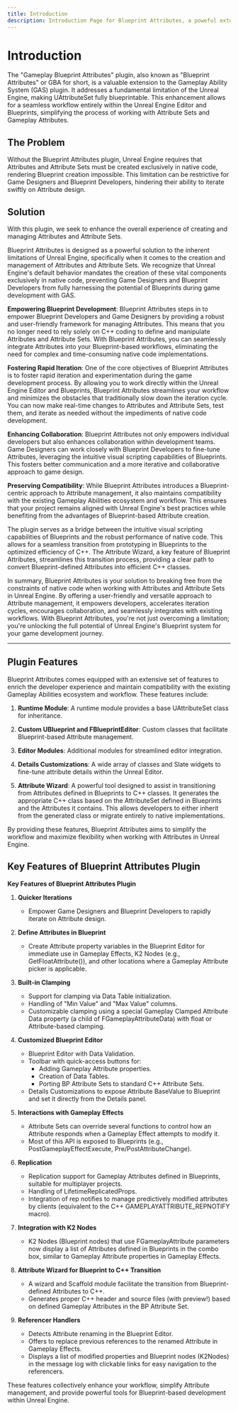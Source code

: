 ```yaml
---
title: Introduction
description: Introduction Page for Blueprint Attributes, a poweful extension plugin of GAS (Gameplay Ability System) that empowers you with fully Blueprintable Attribute Sets.
---
```


# Introduction

The "Gameplay Blueprint Attributes" plugin, also known as "Blueprint Attributes" or GBA for short, is a valuable extension to the Gameplay Ability System (GAS) plugin. It addresses a fundamental limitation of the Unreal Engine, making UAttributeSet fully blueprintable. This enhancement allows for a seamless workflow entirely within the Unreal Engine Editor and Blueprints, simplifying the process of working with Attribute Sets and Gameplay Attributes.

## The Problem

Without the Blueprint Attributes plugin, Unreal Engine requires that Attributes and Attribute Sets must be created exclusively in native code, rendering Blueprint creation impossible. This limitation can be restrictive for Game Designers and Blueprint Developers, hindering their ability to iterate swiftly on Attribute design.

## Solution

With this plugin, we seek to enhance the overall experience of creating and managing Attributes and Attribute Sets.

Blueprint Attributes is designed as a powerful solution to the inherent limitations of Unreal Engine, specifically when it comes to the creation and management of Attributes and Attribute Sets. We recognize that Unreal Engine's default behavior mandates the creation of these vital components exclusively in native code, preventing Game Designers and Blueprint Developers from fully harnessing the potential of Blueprints during game development with GAS.

**Empowering Blueprint Development**: Blueprint Attributes steps in to empower Blueprint Developers and Game Designers by providing a robust and user-friendly framework for managing Attributes. This means that you no longer need to rely solely on C++ coding to define and manipulate Attributes and Attribute Sets. With Blueprint Attributes, you can seamlessly integrate Attributes into your Blueprint-based workflows, eliminating the need for complex and time-consuming native code implementations.

**Fostering Rapid Iteration**: One of the core objectives of Blueprint Attributes is to foster rapid iteration and experimentation during the game development process. By allowing you to work directly within the Unreal Engine Editor and Blueprints, Blueprint Attributes streamlines your workflow and minimizes the obstacles that traditionally slow down the iteration cycle. You can now make real-time changes to Attributes and Attribute Sets, test them, and iterate as needed without the impediments of native code development.

**Enhancing Collaboration**: Blueprint Attributes not only empowers individual developers but also enhances collaboration within development teams. Game Designers can work closely with Blueprint Developers to fine-tune Attributes, leveraging the intuitive visual scripting capabilities of Blueprints. This fosters better communication and a more iterative and collaborative approach to game design.

**Preserving Compatibility**: While Blueprint Attributes introduces a Blueprint-centric approach to Attribute management, it also maintains compatibility with the existing Gameplay Abilities ecosystem and workflow. This ensures that your project remains aligned with Unreal Engine's best practices while benefiting from the advantages of Blueprint-based Attribute creation.

The plugin serves as a bridge between the intuitive visual scripting capabilities of Blueprints and the robust performance of native code. This allows for a seamless transition from prototyping in Blueprints to the optimized efficiency of C++. The Attribute Wizard, a key feature of Blueprint Attributes, streamlines this transition process, providing a clear path to convert Blueprint-defined Attributes into efficient C++ classes.

In summary, Blueprint Attributes is your solution to breaking free from the constraints of native code when working with Attributes and Attribute Sets in Unreal Engine. By offering a user-friendly and versatile approach to Attribute management, it empowers developers, accelerates iteration cycles, encourages collaboration, and seamlessly integrates with existing workflows. With Blueprint Attributes, you're not just overcoming a limitation; you're unlocking the full potential of Unreal Engine's Blueprint system for your game development journey.

---

## Plugin Features

Blueprint Attributes comes equipped with an extensive set of features to enrich the developer experience and maintain compatibility with the existing Gameplay Abilities ecosystem and workflow. These features include:

1. **Runtime Module**: A runtime module provides a base UAttributeSet class for inheritance.

2. **Custom UBlueprint and FBlueprintEditor**: Custom classes that facilitate Blueprint-based Attribute management.

3. **Editor Modules**: Additional modules for streamlined editor integration.

4. **Details Customizations**: A wide array of classes and Slate widgets to fine-tune attribute details within the Unreal Editor.

5. **Attribute Wizard**: A powerful tool designed to assist in transitioning from Attributes defined in Blueprints to C++ classes. It generates the appropriate C++ class based on the AttributeSet defined in Blueprints and the Attributes it contains. This allows developers to either inherit from the generated class or migrate entirely to native implementations.

By providing these features, Blueprint Attributes aims to simplify the workflow and maximize flexibility when working with Attributes in Unreal Engine.

## Key Features of Blueprint Attributes Plugin

**Key Features of Blueprint Attributes Plugin**

1. **Quicker Iterations**
    - Empower Game Designers and Blueprint Developers to rapidly iterate on Attribute design.

2. **Define Attributes in Blueprint**
    - Create Attribute property variables in the Blueprint Editor for immediate use in Gameplay Effects, K2 Nodes (e.g., GetFloatAttribute()), and other locations where a Gameplay Attribute picker is applicable.

3. **Built-in Clamping**
    - Support for clamping via Data Table initialization.
    - Handling of "Min Value" and "Max Value" columns.
    - Customizable clamping using a special Gameplay Clamped Attribute Data property (a child of FGameplayAttributeData) with float or Attribute-based clamping.

4. **Customized Blueprint Editor**
    - Blueprint Editor with Data Validation.
    - Toolbar with quick-access buttons for:
        - Adding Gameplay Attribute properties.
        - Creation of Data Tables.
        - Porting BP Attribute Sets to standard C++ Attribute Sets.
    - Details Customizations to expose Attribute BaseValue to Blueprint and set it directly from the Details panel.

5. **Interactions with Gameplay Effects**
    - Attribute Sets can override several functions to control how an Attribute responds when a Gameplay Effect attempts to modify it.
    - Most of this API is exposed to Blueprints (e.g., PostGameplayEffectExecute, Pre/PostAttributeChange).

6. **Replication**
    - Replication support for Gameplay Attributes defined in Blueprints, suitable for multiplayer projects.
    - Handling of LifetimeReplicatedProps.
    - Integration of rep notifies to manage predictively modified attributes by clients (equivalent to the C++ GAMEPLAYATTRIBUTE_REPNOTIFY macro).

7. **Integration with K2 Nodes**
    - K2 Nodes (Blueprint nodes) that use FGameplayAttribute parameters now display a list of Attributes defined in Blueprints in the combo box, similar to Gameplay Attribute properties in Gameplay Effects.

8. **Attribute Wizard for Blueprint to C++ Transition**
    - A wizard and Scaffold module facilitate the transition from Blueprint-defined Attributes to C++.
    - Generates proper C++ header and source files (with preview!) based on defined Gameplay Attributes in the BP Attribute Set.

9. **Referencer Handlers**
    - Detects Attribute renaming in the Blueprint Editor.
    - Offers to replace previous references to the renamed Attribute in Gameplay Effects.
    - Displays a list of modified properties and Blueprint nodes (K2Nodes) in the message log with clickable links for easy navigation to the referencers.

These features collectively enhance your workflow, simplify Attribute management, and provide powerful tools for Blueprint-based development within Unreal Engine.